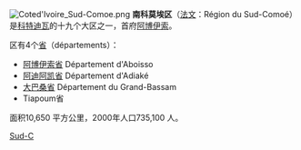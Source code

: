 [[File:Coted'Ivoire_Sud-Comoe.png|thumb]]
'''南科莫埃区'''（[[法文|法文]]：Région du Sud-Comoé）是[[科特迪瓦|科特迪瓦]]的十九个大区之一，首府[[阿博伊索|阿博伊索]]。

区有4个[[省|省]]（départements）：
*[[阿博伊索省|阿博伊索省]] Département d'Aboisso  　 　 
*[[阿迪阿凯省|阿迪阿凯省]] Département d'Adiaké    　 　 
*[[大巴桑省|大巴桑省]] Département du Grand-Bassam
*Tiapoum省

面积10,650 平方公里，2000年人口735,100 人。  　 　 

{{coord|display=title}}
{{IvoryCoast-geo-stub}}
{{科特迪瓦大区}}
[[Category:科特迪瓦大區|Sud-C]]